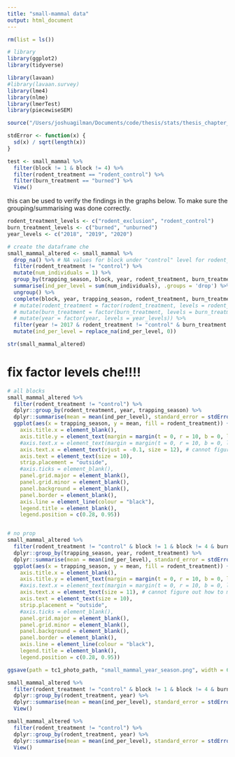 ```yaml
---
title: "small-mammal data"
output: html_document
---
```


```r
rm(list = ls())
```


```r
# library
library(ggplot2)
library(tidyverse)

library(lavaan)
#library(lavaan.survey)
library(lme4)
library(nlme)
library(lmerTest)
library(piecewiseSEM)
```



```r
source("/Users/joshuagilman/Documents/code/thesis/stats/thesis_chapter_1/R_files/constants_new.R")
```

```r

stdError <- function(x) {
  sd(x) / sqrt(length(x))
}
```

```r
test <- small_mammal %>%
  filter(block != 1 & block != 4) %>%
  filter(rodent_treatment == "rodent_control") %>%
  filter(burn_treatment == "burned") %>%
  View()
``` 
this can be used to verify the findings in the graphs below. To make sure the grouping/summarising was done correctly.

```r
rodent_treatment_levels <- c("rodent_exclusion", "rodent_control")
burn_treatment_levels <- c("burned", "unburned")
year_levels <- c("2018", "2019", "2020")

# create the dataframe che
small_mammal_altered <- small_mammal %>%
  drop_na() %>% # NA values for block under "control" level for rodent_treatment
  filter(rodent_treatment != "control") %>% 
  mutate(num_individuals = 1) %>%
  group_by(trapping_season, block, year, rodent_treatment, burn_treatment) %>% # 
  summarise(ind_per_level = sum(num_individuals), .groups = 'drop') %>%
  ungroup() %>%
  complete(block, year, trapping_season, rodent_treatment, burn_treatment) %>%
  # mutate(rodent_treatment = factor(rodent_treatment, levels = rodent_treatment_levels)) %>%
  # mutate(burn_treatment = factor(burn_treatment, levels = burn_treatment_levels)) %>%
  # mutate(year = factor(year, levels = year_levels)) %>% 
  filter(year != 2017 & rodent_treatment != "control" & burn_treatment != "control") %>% 
  mutate(ind_per_level = replace_na(ind_per_level, 0))

```




```r
str(small_mammal_altered)
```


# fix factor levels che!!!!
```r
# all blocks
small_mammal_altered %>%
  filter(rodent_treatment != "control") %>%
  dplyr::group_by(rodent_treatment, year, trapping_season) %>%
  dplyr::summarise(mean = mean(ind_per_level), standard_error = stdError(ind_per_level)) %>%
  ggplot(aes(x = trapping_season, y = mean, fill = rodent_treatment)) + geom_bar(stat = "identity", width = 0.90, position = position_dodge(width = 0.90)) + geom_errorbar(aes(ymin = mean - standard_error, ymax = mean + standard_error, width = 0.1), position = position_dodge(width = 0.90), stat = "identity") + facet_wrap(~year, strip.position = "bottom") + scale_fill_manual(labels = c("Rodent-access", "Rodent-exclusion"), values = c("grey80", "grey20")) + ylab("minimum number of individuals") + theme(
    axis.title.x = element_blank(),
    axis.title.y = element_text(margin = margin(t = 0, r = 10, b = 0, l = 20), size = 12),
    #axis.text.x = element_text(margin = margin(t = 0, r = 10, b = 0, l = 20), size = 12),
    axis.text.x = element_text(vjust = -0.1, size = 12), # cannot figure out how to manually place the facet_strip.
    axis.text = element_text(size = 10),
    strip.placement = "outside",
    #axis.ticks = element_blank(),
    panel.grid.major = element_blank(),
    panel.grid.minor = element_blank(),
    panel.background = element_blank(),
    panel.border = element_blank(),
    axis.line = element_line(colour = "black"),
    legend.title = element_blank(),
    legend.position = c(0.28, 0.95))


# no prop
small_mammal_altered %>%
  filter(rodent_treatment != "control" & block != 1 & block != 4 & burn_treatment == "burned") %>%
  dplyr::group_by(trapping_season, year, rodent_treatment) %>%
  dplyr::summarise(mean = mean(ind_per_level), standard_error = stdError(ind_per_level)) %>%
  ggplot(aes(x = trapping_season, y = mean, fill = rodent_treatment)) + geom_bar(stat = "identity", width = 0.90, position = position_dodge(width = 0.90)) + geom_errorbar(aes(ymin = mean - standard_error, ymax = mean + standard_error, width = 0.1), position = position_dodge(width = 0.90), stat = "identity") + facet_wrap(~year, strip.position = "bottom") + scale_fill_manual(labels = c("Rodent-access", "Rodent-exclusion"), values = c("grey80", "grey20")) + ylab("minimum number of individuals") + theme(
    axis.title.x = element_blank(),
    axis.title.y = element_text(margin = margin(t = 0, r = 10, b = 0, l = 20), size = 12),
    #axis.text.x = element_text(margin = margin(t = 0, r = 10, b = 0, l = 20), size = 12),
    axis.text.x = element_text(size = 11), # cannot figure out how to manually place the facet_strip.
    axis.text = element_text(size = 10),
    strip.placement = "outside",
    #axis.ticks = element_blank(),
    panel.grid.major = element_blank(),
    panel.grid.minor = element_blank(),
    panel.background = element_blank(),
    panel.border = element_blank(),
    axis.line = element_line(colour = "black"),
    legend.title = element_blank(),
    legend.position = c(0.28, 0.95))

ggsave(path = tc1_photo_path, "small_mammal_year_season.png", width = 6, height = 4)

```
```r
small_mammal_altered %>%
  filter(rodent_treatment != "control" & block != 1 & block != 4 & burn_treatment == "burned") %>%
  dplyr::group_by(rodent_treatment, year) %>%
  dplyr::summarise(mean = mean(ind_per_level), standard_error = stdError(ind_per_level)) %>%
  View()
```

```r
small_mammal_altered %>%
  filter(rodent_treatment != "control") %>%
  dplyr::group_by(rodent_treatment, year) %>%
  dplyr::summarise(mean = mean(ind_per_level), standard_error = stdError(ind_per_level)) %>%
  View()
```

